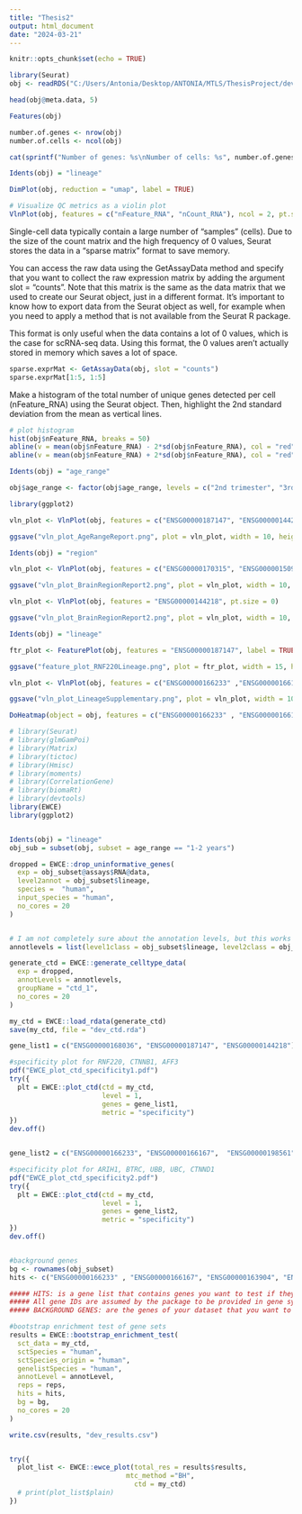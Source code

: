 ---
title: "Thesis2"
output: html_document
date: "2024-03-21"
---

```{r setup, include=FALSE}
knitr::opts_chunk$set(echo = TRUE)
```


```{r pressure, echo=FALSE}
library(Seurat)
obj <- readRDS("C:/Users/Antonia/Desktop/ANTONIA/MTLS/ThesisProject/dev_processed.rds")
```


```{r}
head(obj@meta.data, 5)
```

```{r}
Features(obj)
```

```{r}
number.of.genes <- nrow(obj)
number.of.cells <- ncol(obj)

cat(sprintf("Number of genes: %s\nNumber of cells: %s", number.of.genes, number.of.cells))
```
```{r active identity change}
Idents(obj) = "lineage"
```

```{r to check data stucture}
DimPlot(obj, reduction = "umap", label = TRUE)
```


```{r visualize QC metrics}
# Visualize QC metrics as a violin plot
VlnPlot(obj, features = c("nFeature_RNA", "nCount_RNA"), ncol = 2, pt.size = 0)
```


Single-cell data typically contain a large number of “samples” (cells). Due to the size of the count matrix and the high frequency of 0 values, Seurat stores the data in a “sparse matrix” format to save memory.

You can access the raw data using the GetAssayData method and specify that you want to collect the raw expression matrix by adding the argument slot = "counts". Note that this matrix is the same as the data matrix that we used to create our Seurat object, just in a different format. It’s important to know how to export data from the Seurat object as well, for example when you need to apply a method that is not available from the Seurat R package.

This format is only useful when the data contains a lot of 0 values, which is the case for scRNA-seq data. Using this format, the 0 values aren’t actually stored in memory which saves a lot of space.

```{r}
sparse.exprMat <- GetAssayData(obj, slot = "counts")
sparse.exprMat[1:5, 1:5]
```

Make a histogram of the total number of unique genes detected per cell (nFeature_RNA) using the Seurat object. Then, highlight the 2nd standard deviation from the mean as vertical lines.

```{r histogram of genes/cell}
# plot histogram
hist(obj$nFeature_RNA, breaks = 50) 
abline(v = mean(obj$nFeature_RNA) - 2*sd(obj$nFeature_RNA), col = "red", lty = "longdash", lwd = 2)
abline(v = mean(obj$nFeature_RNA) + 2*sd(obj$nFeature_RNA), col = "red", lty = "longdash", lwd = 2)
```

```{r active identity change}
Idents(obj) = "age_range"
```

```{r}
obj$age_range <- factor(obj$age_range, levels = c("2nd trimester", "3rd trimester", "0-1 years", "1-2 years", "2-4 years", "4-10 years", "10-20 years", "Adult"))
```


```{r vlnplot for age_range}
library(ggplot2)

vln_plot <- VlnPlot(obj, features = c("ENSG00000187147", "ENSG00000144218"), pt.size = 0, ncol = 2, group.by = "age_range")

ggsave("vln_plot_AgeRangeReport.png", plot = vln_plot, width = 10, height = 7)  
```

```{r active identity change}
Idents(obj) = "region"
```

```{r Vln plot for brain_regions}
vln_plot <- VlnPlot(obj, features = c("ENSG00000170315", "ENSG00000150991", "ENSG00000187147", "ENSG00000144218"), pt.size = 0, ncol = 4)

ggsave("vln_plot_BrainRegionReport2.png", plot = vln_plot, width = 10, height = 7)  
```

```{r Vln plot for brain_regions}
vln_plot <- VlnPlot(obj, features = "ENSG00000144218", pt.size = 0)

ggsave("vln_plot_BrainRegionReport2.png", plot = vln_plot, width = 10, height = 7)  
```

```{r active identity change}
Idents(obj) = "lineage"
```

```{r feature plot for RNF220 gene in cell lineages}
ftr_plot <- FeaturePlot(obj, features = "ENSG00000187147", label = TRUE, raster = FALSE, label.size = 7)

ggsave("feature_plot_RNF220Lineage.png", plot = ftr_plot, width = 15, height = 10) 
```

```{r Vln plot for lineage Supplementary}
vln_plot <- VlnPlot(obj, features = c("ENSG00000166233" ,"ENSG00000166167","ENSG00000198561","ENSG00000170315","ENSG00000150991","ENSG00000168036","ENSG00000187147","ENSG00000144218",), pt.size = 0, ncol = 4)

ggsave("vln_plot_LineageSupplementary.png", plot = vln_plot, width = 10, height = 7)  
```


```{r}
DoHeatmap(object = obj, features = c("ENSG00000166233" , "ENSG00000166167", "ENSG00000163904", "ENSG00000198561", "ENSG00000170315", "ENSG00000150991", "ENSG00000118503", "ENSG00000168036", "ENSG00000187147", "ENSG00000089225", "ENSG00000144218", "ENSG00000164690"))
```


```{r}

# library(Seurat)
# library(glmGamPoi)
# library(Matrix)
# library(tictoc)
# library(Hmisc)
# library(moments)
# library(CorrelationGene)
# library(biomaRt)
# library(devtools)
library(EWCE)
library(ggplot2)


Idents(obj) = "lineage"
obj_sub = subset(obj, subset = age_range == "1-2 years")

dropped = EWCE::drop_uninformative_genes(
  exp = obj_subset@assays$RNA@data,
  level2annot = obj_subset$lineage,
  species =  "human",
  input_species = "human",
  no_cores = 20
)


# I am not completely sure about the annotation levels, but this works
annotlevels = list(level1class = obj_subset$lineage, level2class = obj_subset$lineage)

generate_ctd = EWCE::generate_celltype_data(
  exp = dropped,
  annotLevels = annotlevels,
  groupName = "ctd_1",
  no_cores = 20
)

my_ctd = EWCE::load_rdata(generate_ctd)
save(my_ctd, file = "dev_ctd.rda")

gene_list1 = c("ENSG00000168036", "ENSG00000187147", "ENSG00000144218")

#specificity plot for RNF220, CTNNB1, AFF3
pdf("EWCE_plot_ctd_specificity1.pdf")
try({
  plt = EWCE::plot_ctd(ctd = my_ctd,
                       level = 1,
                       genes = gene_list1, 
                       metric = "specificity")
})
dev.off()


gene_list2 = c("ENSG00000166233", "ENSG00000166167",  "ENSG00000198561", "ENSG00000170315", "ENSG00000150991")

#specificity plot for ARIH1, BTRC, UBB, UBC, CTNND1
pdf("EWCE_plot_ctd_specificity2.pdf")
try({
  plt = EWCE::plot_ctd(ctd = my_ctd,
                       level = 1,
                       genes = gene_list2, 
                       metric = "specificity")
})
dev.off()


#background genes
bg <- rownames(obj_subset)
hits <- c("ENSG00000166233" , "ENSG00000166167", "ENSG00000163904", "ENSG00000198561", "ENSG00000170315", "ENSG00000150991", "ENSG00000118503", "ENSG00000168036", "ENSG00000187147", "ENSG00000089225", "ENSG00000144218", "ENSG00000164690")

##### HITS: is a gene list that contains genes you want to test if they are enriched in any particulat cell type. (In our case the genes identified for the 2 regressions)
##### All gene IDs are assumed by the package to be provided in gene symbol format (rather than Ensembl/Entrez). 
##### BACKGROUND GENES: are the genes of your dataset that you want to test against

#bootstrap enrichment test of gene sets
results = EWCE::bootstrap_enrichment_test(
  sct_data = my_ctd,
  sctSpecies = "human",
  sctSpecies_origin = "human",
  genelistSpecies = "human",
  annotLevel = annotLevel,
  reps = reps,
  hits = hits,
  bg = bg,
  no_cores = 20
)

write.csv(results, "dev_results.csv")


try({
  plot_list <- EWCE::ewce_plot(total_res = results$results,
                             mtc_method ="BH",
                               ctd = my_ctd) 
  # print(plot_list$plain)
})

```

